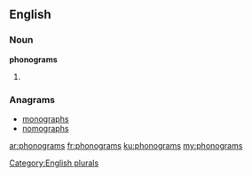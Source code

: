 ==English==

===Noun===
'''phonograms'''

# {{plural of|[[phonogram]]}}

===Anagrams===
* [[monographs#English|monographs]]
* [[nomographs#English|nomographs]]

[[Category:English plurals]]

[[ar:phonograms]]
[[fr:phonograms]]
[[ku:phonograms]]
[[my:phonograms]]